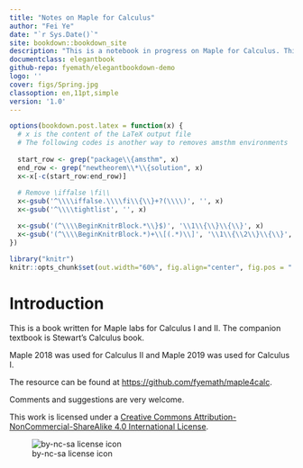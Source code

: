 ```yaml
--- 
title: "Notes on Maple for Calculus"
author: "Fei Ye"
date: "`r Sys.Date()`"
site: bookdown::bookdown_site
description: "This is a notebook in progress on Maple for Calculus. This notebook was created using bookdown"
documentclass: elegantbook
github-repo: fyemath/elegantbookdown-demo
logo: ''
cover: figs/Spring.jpg
classoption: en,11pt,simple
version: '1.0'
---
```




```r

options(bookdown.post.latex = function(x) {
  # x is the content of the LaTeX output file  
  # The following codes is another way to removes amsthm environments
  
  start_row <- grep("package\\{amsthm", x)
  end_row <- grep("newtheorem\\*\\{solution", x)
  x<-x[-c(start_row:end_row)]
  
  # Remove \iffalse \fi\\
  x<-gsub('^\\\\iffalse.\\\\fi\\{\\}+?(\\\\)', '', x)
  x<-gsub('^\\\\tightlist', '', x)

  x<-gsub('(^\\\\BeginKnitrBlock.*\\}$)', '\\1\\{\\}\\{\\}', x)
  x<-gsub('(^\\\\BeginKnitrBlock.*)+\\[(.*)\\]', '\\1\\{\\2\\}\\{\\}', x)
})

```

```r
library("knitr")
knitr::opts_chunk$set(out.width="60%", fig.align="center", fig.pos = "!H", out.extra = "")
```

\mainmatter

\hypersetup{pageanchor=true}

\renewcommand{\baselinestretch}{1.2}\normalsize

\captionsetup[figure]{labelformat=empty}
\captionsetup[subfigure]{labelformat=empty}

# Introduction {-}

This is a book written for Maple labs for Calculus I and II. The companion textbook is Stewart's Calculus book.

Maple 2018 was used for Calculus II and Maple 2019 was used for Calculus I.

The resource can be found at [https://github.com/fyemath/maple4calc](https://github.com/fyemath/maple4calc).

Comments and suggestions are very welcome.

This work is licensed under a [Creative Commons Attribution-NonCommercial-ShareAlike 4.0 International License](https://creativecommons.org/licenses/by-nc-sa/4.0/).

![by-nc-sa license icon](figs/by-nc-sa.png)
